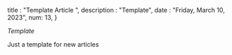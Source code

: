 
title : "Template Article ",
description : "Template",
date : "Friday, March 10, 2023",
num: 13,
}

_Template_

Just a template for new articles
